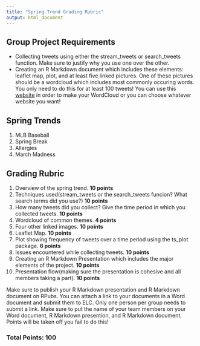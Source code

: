 ---
title: "Spring Trend Grading Rubric"
output: html_document
---


## Group Project Requirements
  - Collecting tweets using either the stream_tweets or search_tweets function. Make sure to justify why you use
    one over the other.
  - Creating an R Markdown document which includes these elements: leaflet map, plot, and at least five linked pictures.
    One of these pictures should be a wordcloud which includes most commonly occuring words. You only need to do this 
    for at least 100 tweets! You can use this [website](https://www.jasondavies.com/wordcloud/) in order to make
    your WordCloud or you can choose whatever website you want! 
  
## Spring Trends
  1. MLB Baseball
  2. Spring Break
  3. Allergies
  4. March Madness
  
## Grading Rubric
  1. Overview of the spring trend. <b>10 points</b>
  2. Techniques used(stream_tweets or the search_tweets funcion? What search terms did you use?) <b>10 points</b>
  3. How many tweets did you collect? Give the time period in which you collected tweets. <b>10 points</b>
  4. Wordcloud of common themes. <b>4 points</b>
  5. Four other linked images. <b>10 points</b>
  6. Leaflet Map. <b>10 points</b>
  7. Plot showing frequency of tweets over a time period using the ts_plot package. <b>6 points</b>
  8. Issues encountered while collecting tweets. <b>10 points</b>
  9. Creating an R Markdown Presentation which includes the major elements of the project. <b>10 points </b>
  10. Presentation flow(making sure the presentation is cohesive and all members taking a part). <b>10 points</b>
  
Make sure to publish your R Markdown presentation and R Markdown document on RPubs. You can attach a link to your documents in a Word document and submit them to ELC. Only one person per group needs to submit a link. Make sure to put the name of your team members on your Word document, R Markdown presention, and R Markdown document. Points will be taken off you fail to do this!
  
### Total Points: 100

